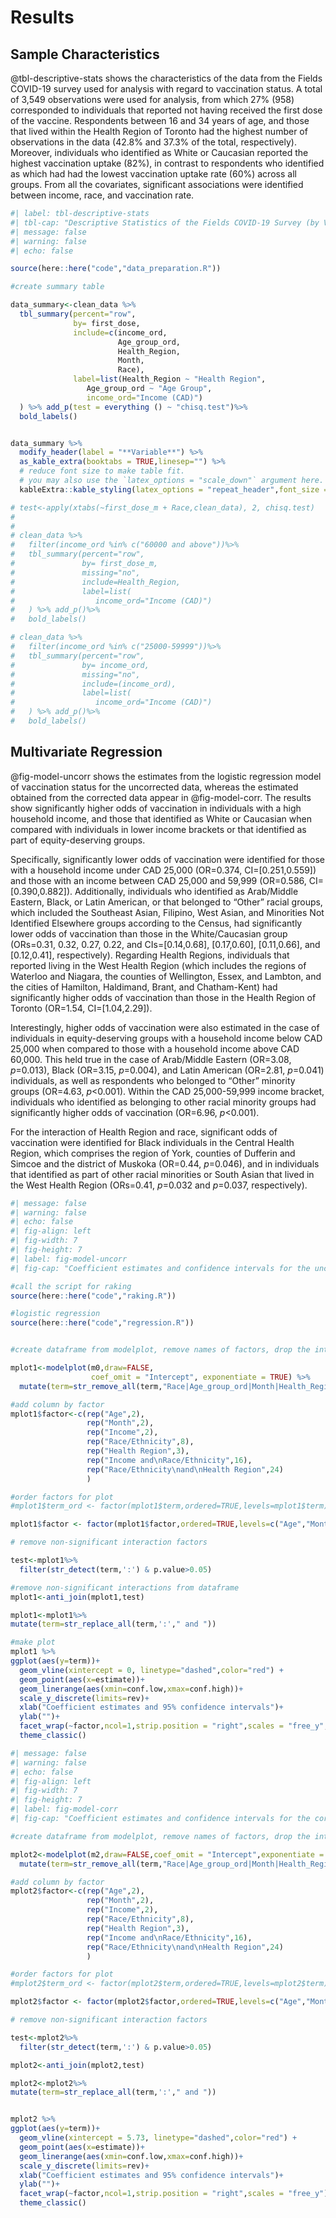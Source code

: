 # Results

## Sample Characteristics

@tbl-descriptive-stats shows the characteristics of the data from the Fields COVID-19 survey used for analysis with regard to vaccination status. A total of 3,549 observations were used for analysis, from which 27\% (958) corresponded to individuals that reported not having received the first dose of the vaccine. Respondents between 16 and 34 years of age, and those that lived within the Health Region of Toronto had the highest number of observations in the data (42.8\% and 37.3\% of the total, respectively). Moreover, individuals who identified as White or Caucasian reported the highest vaccination uptake (82\%), in contrast to respondents who identified as which had had the lowest vaccination uptake rate (60\%) across all groups. From all the covariates, significant associations were identified between income, race, and vaccination rate.


```r
#| label: tbl-descriptive-stats
#| tbl-cap: "Descriptive Statistics of the Fields COVID-19 Survey (by Vaccination Status)"
#| message: false
#| warning: false
#| echo: false

source(here::here("code","data_preparation.R"))

#create summary table

data_summary<-clean_data %>%
  tbl_summary(percent="row",
              by= first_dose,
              include=c(income_ord,
                        Age_group_ord,
                        Health_Region,
                        Month,
                        Race),
              label=list(Health_Region ~ "Health Region",
                 Age_group_ord ~ "Age Group",
                 income_ord="Income (CAD)")
  ) %>% add_p(test = everything () ~ "chisq.test")%>%
  bold_labels()


data_summary %>%
  modify_header(label = "**Variable**") %>%
  as_kable_extra(booktabs = TRUE,linesep="") %>%
  # reduce font size to make table fit. 
  # you may also use the `latex_options = "scale_down"` argument here.
  kableExtra::kable_styling(latex_options = "repeat_header",font_size = 9)

# test<-apply(xtabs(~first_dose_m + Race,clean_data), 2, chisq.test)
# 
# 
# clean_data %>%
#   filter(income_ord %in% c("60000 and above"))%>%
#   tbl_summary(percent="row",
#               by= first_dose_m,
#               missing="no",
#               include=Health_Region,
#               label=list(
#                  income_ord="Income (CAD)")
#   ) %>% add_p()%>%
#   bold_labels()

# clean_data %>%
#   filter(income_ord %in% c("25000-59999"))%>%
#   tbl_summary(percent="row",
#               by= income_ord,
#               missing="no",
#               include=(income_ord),
#               label=list(
#                  income_ord="Income (CAD)")
#   ) %>% add_p()%>%
#   bold_labels()

```

## Multivariate Regression

@fig-model-uncorr shows the estimates from the logistic regression model of vaccination status for the uncorrected data, whereas the estimated obtained from the corrected data appear in @fig-model-corr. The results show significantly higher odds of vaccination in individuals with a high household income, and those that identified as White or Caucasian when compared with individuals in lower income brackets or that identified as part of equity-deserving groups. 

Specifically, significantly lower odds of vaccination were identified for those with a household income under CAD 25,000 (OR=0.374, CI=[0.251,0.559]) and those with an income between CAD 25,000 and 59,999 (OR=0.586, CI=[0.390,0.882]).  Additionally, individuals who identified as Arab/Middle Eastern, Black, or Latin American, or that belonged to "Other" racial groups, which included the Southeast Asian, Filipino, West Asian, and Minorities Not Identified Elsewhere groups according to the Census, had significantly lower odds of vaccination than those in the White/Caucasian group (ORs=0.31, 0.32, 0.27, 0.22, and CIs=[0.14,0.68], [0.17,0.60], [0.11,0.66], and [0.12,0.41], respectively). Regarding Health Regions, individuals that reported living in the West Health Region (which includes the regions of Waterloo and Niagara, the counties of Wellington, Essex, and Lambton, and the cities of Hamilton, Haldimand, Brant, and Chatham-Kent) had significantly higher odds of vaccination than those in the Health Region of Toronto (OR=1.54, CI=[1.04,2.29]).

Interestingly, higher odds of vaccination were also estimated in the case of individuals in equity-deserving groups with a household income below CAD 25,000 when compared to those with a household income above CAD 60,000.  This held true in the case of Arab/Middle Eastern (OR=3.08, _p_=0.013), Black (OR=3.15, _p_=0.004), and Latin American (OR=2.81, _p_=0.041) individuals, as well as respondents who belonged to "Other" minority groups  (OR=4.63, _p_<0.001). Within the CAD 25,000-59,999 income bracket, individuals who identified as belonging to other racial minority groups had significantly higher odds of vaccination (OR=6.96, _p_<0.001).

For the interaction of Health Region and race, significant odds of vaccination were identified for Black individuals in the Central Health Region, which comprises the region of York, counties of Dufferin and Simcoe and the district of Muskoka (OR=0.44, _p_=0.046), and in individuals that identified as part of other racial minorities or South Asian that lived in the West Health Region (ORs=0.41, _p_=0.032 and _p_=0.037, respectively).

```r
#| message: false
#| warning: false
#| echo: false
#| fig-align: left
#| fig-width: 7
#| fig-height: 7
#| label: fig-model-uncorr
#| fig-cap: "Coefficient estimates and confidence intervals for the uncorrected model. Only statistically significant interaction terms are shown. Full estimates can be found in the Appendix."

#call the script for raking
source(here::here("code","raking.R"))

#logistic regression
source(here::here("code","regression.R"))


#create dataframe from modelplot, remove names of factors, drop the intercept

mplot1<-modelplot(m0,draw=FALSE,
                  coef_omit = "Intercept", exponentiate = TRUE) %>%
  mutate(term=str_remove_all(term,"Race|Age_group_ord|Month|Health_Region|income_ord"))

#add column by factor 
mplot1$factor<-c(rep("Age",2),
                 rep("Month",2),
                 rep("Income",2),
                 rep("Race/Ethnicity",8),
                 rep("Health Region",3),
                 rep("Income and\nRace/Ethnicity",16),
                 rep("Race/Ethnicity\nand\nHealth Region",24)
                 )

#order factors for plot
#mplot1$term_ord <- factor(mplot1$term,ordered=TRUE,levels=mplot1$term)

mplot1$factor <- factor(mplot1$factor,ordered=TRUE,levels=c("Age","Month","Income","Race/Ethnicity","Health Region","Income and\nRace/Ethnicity","Race/Ethnicity\nand\nHealth Region"))

# remove non-significant interaction factors

test<-mplot1%>%
  filter(str_detect(term,':') & p.value>0.05)

#remove non-significant interactions from dataframe
mplot1<-anti_join(mplot1,test)

mplot1<-mplot1%>%
mutate(term=str_replace_all(term,':'," and "))

#make plot
mplot1 %>% 
ggplot(aes(y=term))+
  geom_vline(xintercept = 0, linetype="dashed",color="red") +
  geom_point(aes(x=estimate))+
  geom_linerange(aes(xmin=conf.low,xmax=conf.high))+
  scale_y_discrete(limits=rev)+
  xlab("Coefficient estimates and 95% confidence intervals")+
  ylab("")+
  facet_wrap(~factor,ncol=1,strip.position = "right",scales = "free_y",labeller = label_wrap_gen(multi_line = TRUE))+
  theme_classic()
```



```r
#| message: false
#| warning: false
#| echo: false
#| fig-align: left
#| fig-width: 7
#| fig-height: 7
#| label: fig-model-corr
#| fig-cap: "Coefficient estimates and confidence intervals for the corrected model. Only statistically significant interaction terms are shown. Full estimates can be found in the Appendix."

#create dataframe from modelplot, remove names of factors, drop the intercept

mplot2<-modelplot(m2,draw=FALSE,coef_omit = "Intercept",exponentiate = TRUE) %>%
  mutate(term=str_remove_all(term,"Race|Age_group_ord|Month|Health_Region|income_ord"))

#add column by factor 
mplot2$factor<-c(rep("Age",2),
                 rep("Month",2),
                 rep("Income",2),
                 rep("Race/Ethnicity",8),
                 rep("Health Region",3),
                 rep("Income and\nRace/Ethnicity",16),
                 rep("Race/Ethnicity\nand\nHealth Region",24)
                 )

#order factors for plot
#mplot2$term_ord <- factor(mplot2$term,ordered=TRUE,levels=mplot2$term)

mplot2$factor <- factor(mplot2$factor,ordered=TRUE,levels=c("Age","Month","Income","Race/Ethnicity","Health Region","Income and\nRace/Ethnicity","Race/Ethnicity\nand\nHealth Region"))

# remove non-significant interaction factors

test<-mplot2%>%
  filter(str_detect(term,':') & p.value>0.05)

mplot2<-anti_join(mplot2,test)

mplot2<-mplot2%>%
mutate(term=str_replace_all(term,':'," and "))


mplot2 %>% 
ggplot(aes(y=term))+
  geom_vline(xintercept = 5.73, linetype="dashed",color="red") +
  geom_point(aes(x=estimate))+
  geom_linerange(aes(xmin=conf.low,xmax=conf.high))+
  scale_y_discrete(limits=rev)+
  xlab("Coefficient estimates and 95% confidence intervals")+
  ylab("")+
  facet_wrap(~factor,ncol=1,strip.position = "right",scales = "free_y")+
  theme_classic()
```
